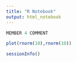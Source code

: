 ```yaml
---
title: "R Notebook"
output: html_notebook
---
```

```r
MEMBER 4 COMMENT 
```


```r
plot(rnorm(10),rnorm(10))
```

```r
sessionInfo()
```

